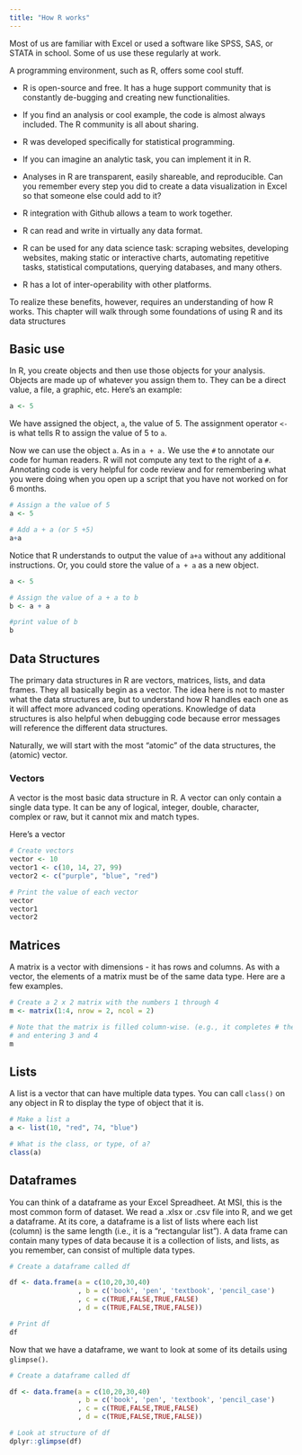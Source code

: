 ```yaml
---
title: "How R works"
---
```


Most of us are familiar with Excel or used a software like SPSS, SAS, or STATA in school. Some of us use these regularly at work.

A programming environment, such as R, offers some cool stuff.

-   R is open-source and free. It has a huge support community that is constantly de-bugging and creating new functionalities.

-   If you find an analysis or cool example, the code is almost always included. The R community is all about sharing.

-   R was developed specifically for statistical programming.

-   If you can imagine an analytic task, you can implement it in R.

-   Analyses in R are transparent, easily shareable, and reproducible. Can you remember every step you did to create a data visualization in Excel so that someone else could add to it?

-   R integration with Github allows a team to work together.

-   R can read and write in virtually any data format.

-   R can be used for any data science task: scraping websites, developing websites, making static or interactive charts, automating repetitive tasks, statistical computations, querying databases, and many others.

-   R has a lot of inter-operability with other platforms.

To realize these benefits, however, requires an understanding of how R works. This chapter will walk through some foundations of using R and its data structures

## Basic use

In R, you create objects and then use those objects for your analysis. Objects are made up of whatever you assign them to. They can be a direct value, a file, a graphic, etc. Here's an example:

```r
a <- 5
```

We have assigned the object, `a`, the value of 5. The assignment operator `<-` is what tells R to assign the value of 5 to `a`.

Now we can use the object `a`. As in `a + a.` We use the `#` to annotate our code for human readers. R will not compute any text to the right of a `#`. Annotating code is very helpful for code review and for remembering what you were doing when you open up a script that you have not worked on for 6 months.

```r
# Assign a the value of 5
a <- 5

# Add a + a (or 5 +5)
a+a
```

Notice that R understands to output the value of `a+a` without any additional instructions. Or, you could store the value of `a + a` as a new object.

```r
a <- 5

# Assign the value of a + a to b
b <- a + a

#print value of b
b

```

## Data Structures

The primary data structures in R are vectors, matrices, lists, and data frames. They all basically begin as a vector. The idea here is not to master what the data structures are, but to understand how R handles each one as it will affect more advanced coding operations. Knowledge of data structures is also helpful when debugging code because error messages will reference the different data structures.

Naturally, we will start with the most "atomic" of the data structures, the (atomic) vector.

### Vectors

A vector is the most basic data structure in R. A vector can only contain a single data type. It can be any of logical, integer, double, character, complex or raw, but it cannot mix and match types.

Here's a vector

```r
# Create vectors
vector <- 10
vector1 <- c(10, 14, 27, 99)
vector2 <- c("purple", "blue", "red")

# Print the value of each vector 
vector
vector1
vector2
```

## Matrices

A matrix is a vector with dimensions - it has rows and columns. As with a vector, the elements of a matrix must be of the same data type. Here are a few examples.

```r
# Create a 2 x 2 matrix with the numbers 1 through 4
m <- matrix(1:4, nrow = 2, ncol = 2) 

# Note that the matrix is filled column-wise. (e.g., it completes # the left column with 1 and 2 before moving to the right column 
# and entering 3 and 4 
m
```

## Lists

A list is a vector that can have multiple data types. You can call `class()` on any object in R to display the type of object that it is.

```r
# Make a list a
a <- list(10, "red", 74, "blue")

# What is the class, or type, of a?
class(a)
```

## Dataframes

You can think of a dataframe as your Excel Spreadheet. At MSI, this is the most common form of dataset. We read a .xlsx or .csv file into R, and we get a dataframe. At its core, a dataframe is a list of lists where each list (column) is the same length (i.e., it is a "rectangular list"). A data frame can contain many types of data because it is a collection of lists, and lists, as you remember, can consist of multiple data types.

```r
# Create a dataframe called df

df <- data.frame(a = c(10,20,30,40)
                 , b = c('book', 'pen', 'textbook', 'pencil_case')
                 , c = c(TRUE,FALSE,TRUE,FALSE)
                 , d = c(TRUE,FALSE,TRUE,FALSE))

# Print df
df
```

Now that we have a dataframe, we want to look at some of its details using `glimpse()`.

```r
# Create a dataframe called df

df <- data.frame(a = c(10,20,30,40)
                 , b = c('book', 'pen', 'textbook', 'pencil_case')
                 , c = c(TRUE,FALSE,TRUE,FALSE)
                 , d = c(TRUE,FALSE,TRUE,FALSE))

# Look at structure of df
dplyr::glimpse(df)
```

